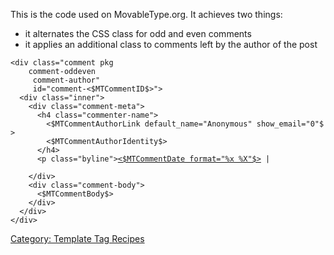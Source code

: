 [[Category: Template Tag Recipes]]

This is the code used on MovableType.org. It achieves two things:

* it alternates the CSS class for odd and even comments
* it applies an additional class to comments left by the author of the post

 &lt;div class="comment pkg 
     comment-<mt:if name="__odd__">odd<mt:else>even</mt:if>
     <MTIfCommenterIsEntryAuthor> comment-author</MTIfCommenterIsEntryAuthor>"
     <MTIfArchiveTypeEnabled archive_type="Individual"> id="comment-<$MTCommentID$>"</MTIfArchiveTypeEnabled>>
   &lt;div class="inner">
     &lt;div class="comment-meta">
       &lt;h4 class="commenter-name">
         <$MTCommentAuthorLink default_name="Anonymous" show_email="0"$> 
         <MTIfNonEmpty tag="CommentAuthorIdentity"><$MTCommentAuthorIdentity$></MTIfNonEmpty>
       &lt;/h4>
       &lt;p class="byline"><a href="#comment-<$MTCommentID$>" title="Permalink to this comment"><$MTCommentDate format="%x %X"$></a> | <MTCommentReplyLink></p>
     &lt;/div>
     &lt;div class="comment-body"> 
       <$MTCommentBody$>
     &lt;/div>
   &lt;/div>
 &lt;/div>
